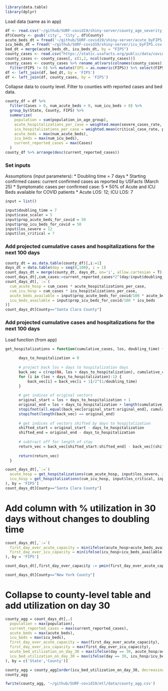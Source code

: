 
```r
library(data.table)
library(dplyr)
```

Load data (same as in app)
```r
df <- read.csv('~/github/SURF-covid19/shiny-server/county_age_severity_rates_v6.csv', stringsAsFactors = FALSE)
df$County <- gsub('city', 'City', df$County)
acute_beds_dt = fread('~/github/SURF-covid19/shiny-server/acute_byFIPS.csv')
icu_beds_dt = fread('~/github/SURF-covid19/shiny-server/icu_byFIPS.csv')
bed_dt = merge(acute_beds_dt, icu_beds_dt, by = "FIPS")
county_cases <- read.csv("https://static.usafacts.org/public/data/covid-19/covid_confirmed_usafacts.csv")
county_cases <- county_cases[, c(1,2, ncol(county_cases))]
county_cases <- county_cases %>% rename_at(vars(colnames(county_cases)), ~ c("FIPS", 'County', 'Cases')) %>% 
  filter(FIPS != 0) %>% mutate(FIPS = as.numeric(FIPS)) %>% select(FIPS, Cases)
df <- left_join(df, bed_dt, by = 'FIPS')
df <- left_join(df, county_cases, by = 'FIPS')
```

Collapse data to county level. Filter to counties with reported cases and bed data.
```r
county_df = df %>%
  filter(Cases > 0, num_acute_beds > 0, num_icu_beds > 0) %>%
  group_by(State, County, FIPS) %>%
  summarize(
    population = sum(population_in_age_group),
    acute_hospitalizations_per_case = weighted.mean(severe_cases_rate, population_in_age_group),
    icu_hospitalizations_per_case = weighted.mean(critical_case_rate, population_in_age_group),
    acute_beds = max(num_acute_beds),
    icu_beds = max(num_icu_beds),
    current_reported_cases = max(Cases)
  )
county_df %>% arrange(desc(current_reported_cases))
```


### Set inputs

Assumptions (input parameters):
* Doubling time = 7 days
* Starting confirmed cases: current confirmed cases as reported by USFacts (March 25)
* Symptomatic cases per confirmed case: 5
* 50% of Acute and ICU Beds available for COVID patients
* Acute LOS: 12; ICU LOS: 7

```r
input = list()

input$doubling_time = 7
input$case_scaler = 5
input$prop_acute_beds_for_covid = 50
input$prop_icu_beds_for_covid = 50
input$los_severe = 12
input$los_critical = 7
```


### Add projected cumulative cases and hospitalizations for the next 100 days

```r
county_dt = as.data.table(county_df)[,i:=1]
days_dt = data.table(day = seq(0,100), i = 1)
count_days_dt = merge(county_dt, days_dt, on='i', allow.cartesian = T)[,i:=NULL]
count_days_dt[,cum_cases:=current_reported_cases*2^(day/input$doubling_time)]
count_days_dt[,`:=`(
  cum_acute_hosp = cum_cases * acute_hospitalizations_per_case,
  cum_icu_hosp = cum_cases * icu_hospitalizations_per_case,
  acute_beds_available = input$prop_acute_beds_for_covid/100 * acute_beds,
  icu_beds_available = input$prop_icu_beds_for_covid/100 * icu_beds
)]
count_days_dt[County=="Santa Clara County"]
```

### Add projected cumulative cases and hospitalizations for the next 100 days

Load function (from app)
```r
get_hospitalizations = function(cumulative_cases, los, doubling_time) {
      
      days_to_hospitalization = 0
      
      # project back los + days to hospitalization days
      back_vec = c(rep(NA, los + days_to_hospitalization), cumulative_cases)
      for (i in (los + days_to_hospitalization):1) {
          back_vec[i] = back_vec[i + 1]/2^(1/doubling_time)
      }
      
      # get indices of original vectors
      original_start = los + days_to_hospitalization + 1
      original_end = los + days_to_hospitalization + length(cumulative_cases)
      stopifnot(all.equal(back_vec[original_start:original_end], cumulative_cases))
      stopifnot(length(back_vec) == original_end)
      
      # get indices of vectors shifted by days to hospitalization
      shifted_start = original_start - days_to_hospitalization
      shifted_end = original_end - days_to_hospitalization
      
      # subtract off for length of stay
      return_vec = back_vec[shifted_start:shifted_end] - back_vec[(shifted_start - los):(shifted_end - los)]
      
      return(return_vec)
  }
```


```r
count_days_dt[,`:=`(
  acute_hosp = get_hospitalizations(cum_acute_hosp, input$los_severe, input$doubling_time),
  icu_hosp = get_hospitalizations(cum_icu_hosp, input$los_critical, input$doubling_time)
), by = 'FIPS']
count_days_dt[County=="Santa Clara County"]
```

# Add column with % utilization in 30 days without changes to doubling time
```r
count_days_dt[,`:=`(
  first_day_over_acute_capacity = min(ifelse(acute_hosp>acute_beds_available, day, NA), na.rm = TRUE),
  first_day_over_icu_capacity = min(ifelse(icu_hosp>icu_beds_available, day, NA), na.rm = TRUE)
), by = 'FIPS']

count_days_dt[,first_day_over_capacity := pmin(first_day_over_acute_capacity, first_day_over_icu_capacity, na.rm = TRUE)]

count_days_dt[County=="New York County"]
```

# Collapse to county-level table and add utilization on day 30
```r
county_agg = count_days_dt[,.(
  population = max(population),
  current_reported_cases = max(current_reported_cases),
  acute_beds = max(acute_beds),
  icu_beds = max(icu_beds),
  first_day_over_acute_capacity = max(first_day_over_acute_capacity),
  first_day_over_icu_capacity = max(first_day_over_icu_capacity),
  acute_bed_utilization_on_day_30 = max(ifelse(day == 30, acute_hosp/acute_beds, 0)),
  icu_bed_utilization_on_day_30 = max(ifelse(day == 30, icu_hosp/icu_beds, 0))
), by = c('State','County')]

county_agg = county_agg[order(icu_bed_utilization_on_day_30, decreasing = T)]
county_agg
```

```r
fwrite(county_agg, '~/github/SURF-covid19/etl/data/county_agg.csv')
```

